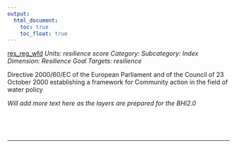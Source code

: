 ```yaml
---
output:
  html_document:
    toc: true
    toc_float: true
---
```


[res_reg_wfd](https://github.com/OHI-Science/bhi/blob/master/baltic/layers/res_reg_wfd_bhi2015.csv)
*Units: resilience score*
*Category:*
*Subcategory:*
*Index Dimension: Resilience*
*Goal Targets: resilience*

Directive 2000/60/EC of the European Parliament and of the Council of 23 October 2000 establishing a framework for Community action in the field of water policy

*Will add more text here as the layers are prepared for the BHI2.0*

<br>



<br>

--- 
